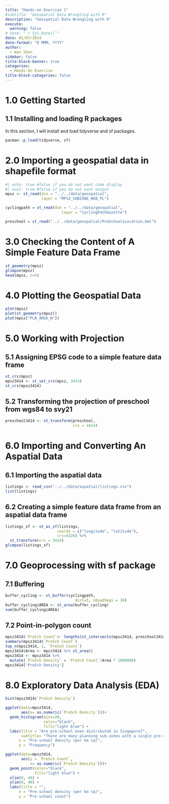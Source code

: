 ```yaml
---
title: "Hands-on Exercise 1"
#subtitle: "Geospatial Data Wrangling with R"
description: "Geospatial Data Wrangling with R"
execute: 
  warning: false
# date: "`r Sys.Date()`"
date: 01/07/2024
date-format: "D MMM, YYYY" 
author: 
  - Wan Shen
sidebar: false
title-block-banner: true
categories:
  - Hands-On Exercise
title-block-categories: false
---
```


# 1.0 Getting Started

## 1.1 Installing and loading R packages

In this section, I will install and load tidyverse and sf packages.

```r
pacman::p_load(tidyverse, sf)
```

# 2.0 Importing a geospatial data in shapefile format

```r
#| echo: true #false if you do not want code display
#| eval: true #false if you do not want output
mpsz <- st_read(dsn = "../../data/geospatial", 
                layer = "MP14_SUBZONE_WEB_PL")

cyclingpath = st_read(dsn = "../../data/geospatial", 
                         layer = "CyclingPathGazette")

preschool = st_read("../../data/geospatial/PreSchoolsLocation.kml")
```

# 3.0 Checking the Content of A Simple Feature Data Frame

```r
st_geometry(mpsz)
glimpse(mpsz)
head(mpsz, n=5)  
```

# 4.0 Plotting the Geospatial Data

```r
plot(mpsz)
plot(st_geometry(mpsz))
plot(mpsz["PLN_AREA_N"])
```

# 5.0 Working with Projection

## 5.1 Assigning EPSG code to a simple feature data frame

```r
st_crs(mpsz)
mpsz3414 <- st_set_crs(mpsz, 3414)
st_crs(mpsz3414)
```

## 5.2 Transforming the projection of preschool from wgs84 to svy21

```r
preschool3414 <- st_transform(preschool, 
                              crs = 3414)
```

# 6.0 Importing and Converting An Aspatial Data

## 6.1 Importing the aspatial data

```r
listings <- read_csv("../../data/aspatial/listings.csv")
list(listings) 
```

## 6.2 Creating a simple feature data frame from an aspatial data frame

```r
listings_sf <- st_as_sf(listings, 
                       coords = c("longitude", "latitude"),
                       crs=4326) %>% 
  st_transform(crs = 3414)
glimpse(listings_sf)
```

# 7.0 Geoprocessing with sf package

## 7.1 Buffering

```r
buffer_cycling <- st_buffer(cyclingpath, 
                               dist=5, nQuadSegs = 30)
buffer_cycling$AREA <- st_area(buffer_cycling)
sum(buffer_cycling$AREA)
```

## 7.2 Point-in-polygon count

```r
mpsz3414$`PreSch Count`<- lengths(st_intersects(mpsz3414, preschool3414))
summary(mpsz3414$`PreSch Count`)
top_n(mpsz3414, 1, `PreSch Count`)
mpsz3414$Area <- mpsz3414 %>% st_area()
mpsz3414 <- mpsz3414 %>%
  mutate(`PreSch Density` = `PreSch Count`/Area * 1000000)
mpsz3414['PreSch Density']
```

# 8.0 Exploratory Data Analysis (EDA)

```r
hist(mpsz3414$`PreSch Density`)

ggplot(data=mpsz3414, 
       aes(x= as.numeric(`PreSch Density`)))+
  geom_histogram(bins=20, 
                 color="black", 
                 fill="light blue") +
  labs(title = "Are pre-school even distributed in Singapore?",
       subtitle= "There are many planning sub-zones with a single pre-school, on the other hand, \nthere are two planning sub-zones with at least 20 pre-schools",
      x = "Pre-school density (per km sq)",
      y = "Frequency")

ggplot(data=mpsz3414, 
       aes(y = `PreSch Count`, 
           x= as.numeric(`PreSch Density`)))+
  geom_point(color="black", 
             fill="light blue") +
  xlim(0, 40) +
  ylim(0, 40) +
  labs(title = "",
      x = "Pre-school density (per km sq)",
      y = "Pre-school count")
```
